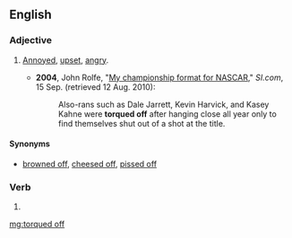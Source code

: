 ==English==

===Adjective===
{{en-adj}}

# {{label|en|chiefly|US|idiomatic|slang}} [[annoyed|Annoyed]], [[upset]], [[angry]].
#* '''2004''', John Rolfe, "[http://sportsillustrated.cnn.com/2004/writers/john_rolfe/09/15/nextel.cup/ My championship format for NASCAR]," ''SI.com'', 15 Sep. (retrieved 12 Aug. 2010):
#*: Also-rans such as Dale Jarrett, Kevin Harvick, and Kasey Kahne were '''torqued off''' after hanging close all year only to find themselves shut out of a shot at the title.

====Synonyms====
* [[browned off]], [[cheesed off]], [[pissed off]]

===Verb===
{{head|en|verb form}}

# {{en-past of|torque off}}

[[mg:torqued off]]